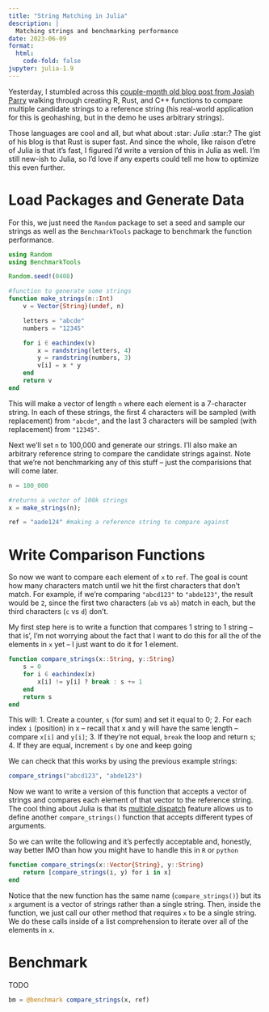 ```yaml
---
title: "String Matching in Julia"
description: |
  Matching strings and benchmarking performance
date: 2023-06-09
format:
  html:
    code-fold: false
jupyter: julia-1.9
---
```


Yesterday, I stumbled across this [couple-month old blog post from Josiah Parry](https://josiahparry.com/posts/2023-04-13-counting-chars/) walking through creating R, Rust, and C++ functions to compare multiple candidate strings to a reference string (his real-world application for this is geohashing, but in the demo he uses arbitrary strings).

Those languages are cool and all, but what about :star: *Julia* :star:? The gist of his blog is that Rust is super fast. And since the whole, like raison d'etre of Julia is that it's fast, I figured I'd write a version of this in Julia as well. I'm still new-ish to Julia, so I'd love if any experts could tell me how to optimize this even further.

# Load Packages and Generate Data

For this, we just need the `Random` package to set a seed and sample our strings as well as the `BenchmarkTools` package to benchmark the function performance.

```julia
using Random
using BenchmarkTools

Random.seed!(0408)

#function to generate some strings
function make_strings(n::Int)
    v = Vector{String}(undef, n)

    letters = "abcde"
    numbers = "12345"

    for i ∈ eachindex(v)
        x = randstring(letters, 4)
        y = randstring(numbers, 3)
        v[i] = x * y
    end
    return v
end
```

This will make a vector of length `n` where each element is a 7-character string. In each of these strings, the first 4 characters will be sampled (with replacement) from `"abcde"`, and the last 3 characters will be sampled (with replacement) from `"12345"`.

Next we'll set `n` to 100,000 and generate our strings. I'll also make an arbitrary reference string to compare the candidate strings against. Note that we're not benchmarking any of this stuff -- just the comparisions that will come later.

```julia
n = 100_000

#returns a vector of 100k strings
x = make_strings(n);

ref = "aade124" #making a reference string to compare against

```

# Write Comparison Functions

So now we want to compare each element of `x` to `ref`. The goal is count how many characters match until we hit the first characters that don't match. For example, if we're comparing `"abcd123"` to `"abde123"`, the result would be `2`, since the first two characters (`ab` vs `ab`) match in each, but the third characters (`c` vs `d`) don't.

My first step here is to write a function that compares 1 string to 1 string -- that is', I'm not worrying about the fact that I want to do this for all the of the elements in `x` yet -- I just want to do it for 1 element.

```julia
function compare_strings(x::String, y::String)
    s = 0
    for i ∈ eachindex(x)
        x[i] != y[i] ? break : s += 1
    end
    return s
end
```

This will:
1. Create a counter, `s` (for sum) and set it equal to 0;
2. For each index `i` (position) in x -- recall that x and y will have the same length -- compare `x[i]` and `y[i]`;
3. If they're not equal, `break` the loop and return `s`;
4. If they are equal, increment `s` by one and keep going

We can check that this works by using the previous example strings:

```julia
compare_strings("abcd123", "abde123")
```

Now we want to write a version of this function that accepts a vector of strings and compares each element of that vector to the reference string. The cool thing about Julia is that its [multiple dispatch](https://docs.julialang.org/en/v1/manual/methods) feature allows us to define another `compare_strings()` function that accepts different types of arguments.

So we can write the following and it's perfectly acceptable and, honestly, way better IMO than how you might have to handle this in `R` or `python`

```julia
function compare_strings(x::Vector{String}, y::String)
    return [compare_strings(i, y) for i in x]
end
```

Notice that the new function has the same name (`compare_strings()`) but its `x` argument is a vector of strings rather than a single string. Then, inside the function, we just call our other method that requires `x` to be a single string. We do these calls inside of a list comprehension to iterate over all of the elements in `x`.

# Benchmark

TODO

```julia
bm = @benchmark compare_strings(x, ref)
```